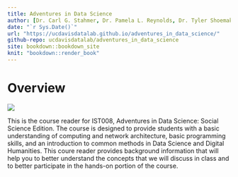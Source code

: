 ```yaml
---
title: Adventures in Data Science
author: [Dr. Carl G. Stahmer, Dr. Pamela L. Reynolds, Dr. Tyler Shoemaker, Carrie Alexander, Arthur Koehl, Nick Ulle]
date: "`r Sys.Date()`"
url: "https://ucdavisdatalab.github.io/adventures_in_data_science/"
github-repo: ucdavisdatalab/adventures_in_data_science
site: bookdown::bookdown_site
knit: "bookdown::render_book"
---
```


# Overview {-}

![](`r url15`)

This is the course reader for IST008, Adventures in Data Science: Social Science Edition.  The course is designed to provide students with a basic understanding of computing and network architecture, basic programming skills, and an introduction to common methods in Data Science and Digital Humanities.  This coure reader provides background information that will help you to better understand the concepts that we will discuss in class and to better participate in the hands-on portion of the course.
